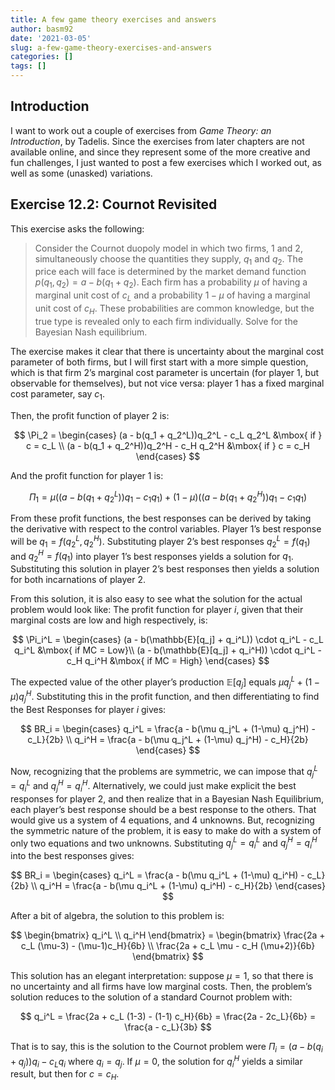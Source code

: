```yaml
---
title: A few game theory exercises and answers
author: basm92
date: '2021-03-05'
slug: a-few-game-theory-exercises-and-answers
categories: []
tags: []
---
```


## Introduction

I want to work out a couple of exercises from _Game Theory: an Introduction_, by Tadelis. Since the exercises from later chapters are not available online, and since they represent some of the more creative and fun challenges, I just wanted to post a few exercises which I worked out, as well as some (unasked) variations. 

## Exercise 12.2: Cournot Revisited

This exercise asks the following:

> Consider the Cournot duopoly model in which two firms, 1 and 2, simultaneously choose the quantities they supply, $q_1$ and $q_2$. The price each will face is determined by the market demand function $p(q_1, q_2) = a - b(q_1 + q_2)$. Each firm has a probability $\mu$ of having a marginal unit cost of $c_L$ and a probability $1-\mu$ of having a marginal unit cost of $c_H$. These probabilities are common knowledge, but the true type is revealed only to each firm individually. Solve for the Bayesian Nash equilibrium. 

The exercise makes it clear that there is uncertainty about the marginal cost parameter of both firms, but I will first start with a more simple question, which is that firm 2's marginal cost parameter is uncertain (for player 1, but observable for themselves), but not vice versa: player 1 has a fixed marginal cost parameter, say $c_1$. 

Then, the profit function of player 2 is:

$$
\Pi_2 = \begin{cases}
(a - b(q_1 + q_2^L))q_2^L - c_L q_2^L &\mbox{ if } c = c_L \\
(a - b(q_1 + q_2^H))q_2^H - c_H q_2^H &\mbox{ if } c = c_H
\end{cases}
$$

And the profit function for player 1 is:

$$
\Pi_1 = \mu((a - b(q_1 + q_2^L))q_1 - c_1 q_1) + (1-\mu) ((a - b(q_1 + q_2^H))q_1 - c_1 q_1)
$$

From these profit functions, the best responses can be derived by taking the derivative with respect to the control variables. Player 1's best response will be $q_1 = f(q_2^L, q_2^H)$. Substituting player 2's best responses $q_2^L = f(q_1)$ and $q_2^H = f(q_1)$ into player 1's best responses yields a solution for $q_1$. Substituting this solution in player 2's best responses then yields a solution for both incarnations of player 2.

From this solution, it is also easy to see what the solution for the actual problem would look like: The profit function for player $i$, given that their marginal costs are low and high respectively, is:

$$
\Pi_i^L = \begin{cases}
(a - b(\mathbb{E}[q_j] + q_i^L)) \cdot q_i^L - c_L q_i^L &\mbox{ if MC = Low}\\
(a - b(\mathbb{E}[q_j] + q_i^H)) \cdot q_i^L - c_H q_i^H &\mbox{ if MC = High}
\end{cases}
$$

The expected value of the other player's production $\mathbb{E}[q_j]$ equals $\mu q_j^L + (1-\mu)q_j^H$. Substituting this in the profit function, and then differentiating to find the Best Responses for player $i$ gives:

$$
BR_i = \begin{cases} q_i^L = 
\frac{a - b(\mu q_j^L + (1-\mu) q_j^H) - c_L}{2b} \\
q_i^H = \frac{a - b(\mu q_j^L + (1-\mu) q_j^H) - c_H}{2b}
\end{cases}
$$

Now, recognizing that the problems are symmetric, we can impose that $q_j^L = q_i^L$ and $q_j^H = q_i^H$. Alternatively, we could just make explicit the best responses for player 2, and then realize that in a Bayesian Nash Equilibrium, each player's best response should be a best response to the others. That would give us a system of 4 equations, and 4 unknowns. But, recognizing the symmetric nature of the problem, it is easy to make do with a system of only two equations and two unknowns. Substituting $q_j^L = q_i^L$ and $q_j^H = q_i^H$ into the best responses gives: 

$$
BR_i = \begin{cases} q_i^L = 
\frac{a - b(\mu q_i^L + (1-\mu) q_i^H) - c_L}{2b} \\
q_i^H = \frac{a - b(\mu q_i^L + (1-\mu) q_i^H) - c_H}{2b}
\end{cases}
$$

After a bit of algebra, the solution to this problem is:

$$
\begin{bmatrix}
q_i^L \\
q_i^H
\end{bmatrix} = 
\begin{bmatrix}
\frac{2a + c_L (\mu-3) - (\mu-1)c_H}{6b} \\
\frac{2a + c_L \mu - c_H (\mu+2)}{6b}
\end{bmatrix}
$$

This solution has an elegant interpretation: suppose $\mu = 1$, so that there is no uncertainty and all firms have low marginal costs. Then, the problem's solution reduces to the solution of a standard Cournot problem with:

$$
q_i^L = \frac{2a + c_L (1-3) - (1-1) c_H}{6b} = \frac{2a - 2c_L}{6b} = \frac{a - c_L}{3b}
$$

That is to say, this is the solution to the Cournot problem were $\Pi_i = (a-b(q_i + q_j))q_i - c_L q_i$ where $q_i = q_j$. If $\mu = 0$, the solution for $q_i^H$ yields a similar result, but then for $c = c_H$. 